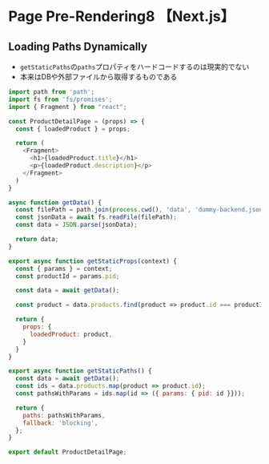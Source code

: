 # Page Pre-Rendering8 【Next.js】

## Loading Paths Dynamically
- `getStaticPaths`の`paths`プロパティをハードコードするのは現実的でない
- 本来はDBや外部ファイルから取得するものである

```js
import path from 'path';
import fs from 'fs/promises';
import { Fragment } from "react";

const ProductDetailPage = (props) => {
  const { loadedProduct } = props;

  return (
    <Fragment>
      <h1>{loadedProduct.title}</h1>
      <p>{loadedProduct.description}</p>
    </Fragment>
  )
}

async function getData() {
  const filePath = path.join(process.cwd(), 'data', 'dummy-backend.json');
  const jsonData = await fs.readFile(filePath);
  const data = JSON.parse(jsonData);

  return data;
}

export async function getStaticProps(context) {
  const { params } = context;
  const productId = params.pid;

  const data = await getData();

  const product = data.products.find(product => product.id === productId);

  return {
    props: {
      loadedProduct: product,
    }
  }
}

export async function getStaticPaths() {
  const data = await getData();
  const ids = data.products.map(product => product.id);
  const pathsWithParams = ids.map(id => ({ params: { pid: id }}));

  return {
    paths: pathsWithParams,
    fallback: 'blocking',
  };
}

export default ProductDetailPage;
```
